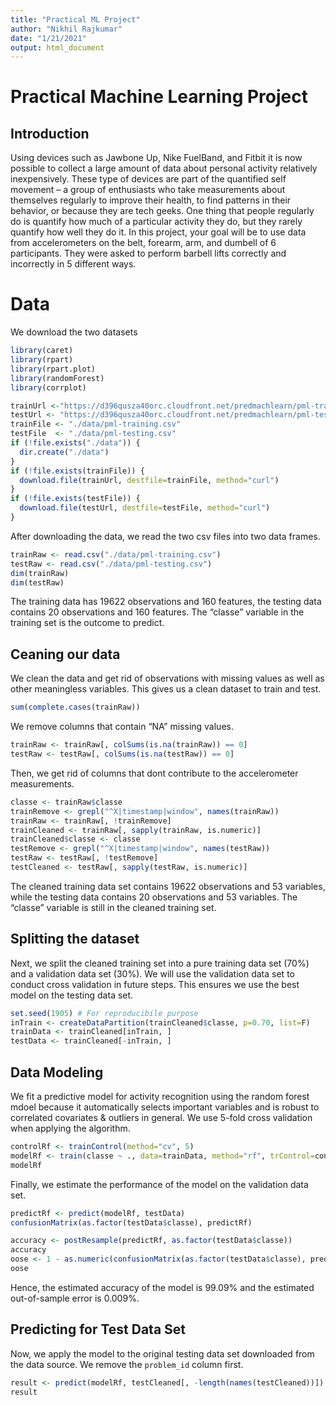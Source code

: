 ```yaml
---
title: "Practical ML Project"
author: "Nikhil Rajkumar"
date: "1/21/2021"
output: html_document
---
```

# Practical Machine Learning Project

## Introduction
Using devices such as Jawbone Up, Nike FuelBand, and Fitbit it is now possible to collect a large amount of data about personal activity relatively inexpensively. These type of devices are part of the quantified self movement – a group of enthusiasts who take measurements about themselves regularly to improve their health, to find patterns in their behavior, or because they are tech geeks. One thing that people regularly do is quantify how much of a particular activity they do, but they rarely quantify how well they do it. In this project, your goal will be to use data from accelerometers on the belt, forearm, arm, and dumbell of 6 participants. They were asked to perform barbell lifts correctly and incorrectly in 5 different ways.

# Data
We download the two datasets
```r
library(caret)
library(rpart)
library(rpart.plot)
library(randomForest)
library(corrplot)
```

```r
trainUrl <-"https://d396qusza40orc.cloudfront.net/predmachlearn/pml-training.csv"
testUrl <- "https://d396qusza40orc.cloudfront.net/predmachlearn/pml-testing.csv"
trainFile <- "./data/pml-training.csv"
testFile  <- "./data/pml-testing.csv"
if (!file.exists("./data")) {
  dir.create("./data")
}
if (!file.exists(trainFile)) {
  download.file(trainUrl, destfile=trainFile, method="curl")
}
if (!file.exists(testFile)) {
  download.file(testUrl, destfile=testFile, method="curl")
}
```
After downloading the data, we read the two csv files into two data frames.  
```r
trainRaw <- read.csv("./data/pml-training.csv")
testRaw <- read.csv("./data/pml-testing.csv")
dim(trainRaw)
dim(testRaw)
```

The training data has 19622 observations and 160 features, the testing data contains 20 observations and 160 features. The "classe" variable in the training set is the outcome to predict.

## Ceaning our data
We clean the data and get rid of observations with missing values as well as other meaningless variables. This gives us a clean dataset to train and test.
```r
sum(complete.cases(trainRaw))
```
We remove columns that contain "NA" missing values.
```r
trainRaw <- trainRaw[, colSums(is.na(trainRaw)) == 0] 
testRaw <- testRaw[, colSums(is.na(testRaw)) == 0] 
```  
Then, we get rid of columns that dont contribute to the accelerometer measurements.
```r
classe <- trainRaw$classe
trainRemove <- grepl("^X|timestamp|window", names(trainRaw))
trainRaw <- trainRaw[, !trainRemove]
trainCleaned <- trainRaw[, sapply(trainRaw, is.numeric)]
trainCleaned$classe <- classe
testRemove <- grepl("^X|timestamp|window", names(testRaw))
testRaw <- testRaw[, !testRemove]
testCleaned <- testRaw[, sapply(testRaw, is.numeric)]
```
The cleaned training data set contains 19622 observations and 53 variables, while the testing data contains 20 observations and 53 variables. The "classe" variable is still in the cleaned training set.

## Splitting the dataset
Next, we split the cleaned training set into a pure training data set (70%) and a validation data set (30%). We will use the validation data set to conduct cross validation in future steps. This ensures we use the best model on the testing data set.
```r
set.seed(1905) # For reproducibile purpose
inTrain <- createDataPartition(trainCleaned$classe, p=0.70, list=F)
trainData <- trainCleaned[inTrain, ]
testData <- trainCleaned[-inTrain, ]
```

## Data Modeling
We fit a predictive model for activity recognition using the random forest mdoel because it automatically selects important variables and is robust to correlated covariates & outliers in general. We use 5-fold cross validation when applying the algorithm.  
```r
controlRf <- trainControl(method="cv", 5)
modelRf <- train(classe ~ ., data=trainData, method="rf", trControl=controlRf, ntree=250)
modelRf
```
Finally, we estimate the performance of the model on the validation data set.  
```r
predictRf <- predict(modelRf, testData)
confusionMatrix(as.factor(testData$classe), predictRf)
```
```r
accuracy <- postResample(predictRf, as.factor(testData$classe))
accuracy
oose <- 1 - as.numeric(confusionMatrix(as.factor(testData$classe), predictRf)$overall[1])
oose
```
Hence, the estimated accuracy of the model is 99.09% and the estimated out-of-sample error is 0.009%.

## Predicting for Test Data Set
Now, we apply the model to the original testing data set downloaded from the data source. We remove the `problem_id` column first.
```r
result <- predict(modelRf, testCleaned[, -length(names(testCleaned))])
result
```
